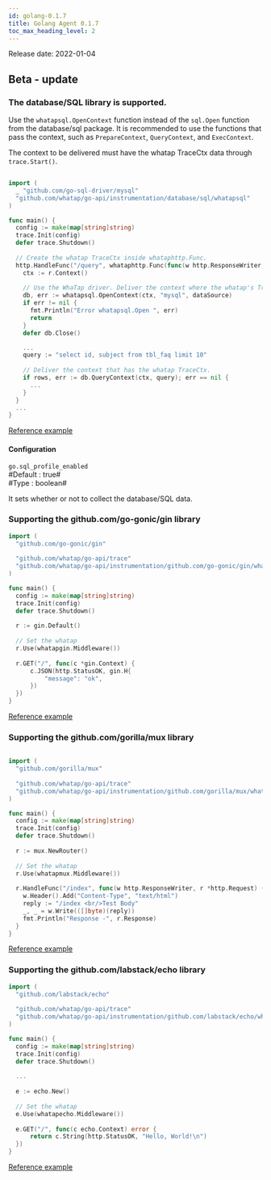```yaml
---
id: golang-0.1.7
title: Golang Agent 0.1.7
toc_max_heading_level: 2
---
```



Release date: 2022-01-04

## Beta - update

### The database/SQL library is supported.

Use the `whatapsql.OpenContext` function instead of the `sql.Open` function from the database/sql package. It is recommended to use the functions that pass the context, such as `PrepareContext`, `QueryContext`, and `ExecContext`. 

The context to be delivered must have the whatap TraceCtx data through `trace.Start()`.

```go title='Install guide'

import (
  _ "github.com/go-sql-driver/mysql"
  "github.com/whatap/go-api/instrumentation/database/sql/whatapsql"
)

func main() {
  config := make(map[string]string)
  trace.Init(config)
  defer trace.Shutdown()
  
  // Create the whatap TraceCtx inside whataphttp.Func. 
  http.HandleFunc("/query", whataphttp.Func(func(w http.ResponseWriter, r *http.Request) {
    ctx := r.Context()
    
    // Use the WhaTap driver. Deliver the context where the whatap's TraceCtx exists. 
    db, err := whatapsql.OpenContext(ctx, "mysql", dataSource)
    if err != nil {
      fmt.Println("Error whatapsql.Open ", err)
      return
    }
    defer db.Close()

    ... 
    query := "select id, subject from tbl_faq limit 10"
    
    // Deliver the context that has the whatap TraceCtx. 
    if rows, err := db.QueryContext(ctx, query); err == nil {
      ...
    }
  }
  ...
}
```

[Reference example](https://github.com/whatap/go-api-example/tree/main/database/sql)

#### Configuration

`go.sql_profile_enabled`\
#Default : true#\
#Type : boolean# 

It sets whether or not to collect the database/SQL data.

### Supporting the github.com/go-gonic/gin library

```go title='Install guide'
import (
  "github.com/go-gonic/gin"
  
  "github.com/whatap/go-api/trace"
  "github.com/whatap/go-api/instrumentation/github.com/go-gonic/gin/whatapgin"
)

func main() {
  config := make(map[string]string)
  trace.Init(config)
  defer trace.Shutdown()
  
  r := gin.Default()
  
  // Set the whatap
  r.Use(whatapgin.Middleware())
  
  r.GET("/", func(c *gin.Context) {
      c.JSON(http.StatusOK, gin.H{
          "message": "ok",
      })
  })
}
```

[Reference example](https://github.com/whatap/go-api-example/tree/main/github.com/gin-gonic/gin)

### Supporting the github.com/gorilla/mux library

```go title='Install guide'

import (
  "github.com/gorilla/mux"
  
  "github.com/whatap/go-api/trace"
  "github.com/whatap/go-api/instrumentation/github.com/gorilla/mux/whatapmux"
)

func main() {
  config := make(map[string]string)
  trace.Init(config)
  defer trace.Shutdown()
  
  r := mux.NewRouter()
  
  // Set the whatap
  r.Use(whatapmux.Middleware())
  
  r.HandleFunc("/index", func(w http.ResponseWriter, r *http.Request) {
    w.Header().Add("Content-Type", "text/html")
    reply := "/index <br/>Test Body"
    _, _ = w.Write(([]byte)(reply))
    fmt.Println("Response -", r.Response)
  }
}
```

[Reference example](https://github.com/whatap/go-api-example/tree/main/github.com/gorilla/mux)

### Supporting the github.com/labstack/echo library

```go title='Install guide'
import (
  "github.com/labstack/echo"
  
  "github.com/whatap/go-api/trace"
  "github.com/whatap/go-api/instrumentation/github.com/labstack/echo/whatapecho"
)

func main() {
  config := make(map[string]string)
  trace.Init(config)
  defer trace.Shutdown()
  
  ...
  
  e := echo.New()
  
  // Set the whatap
  e.Use(whatapecho.Middleware())
  
  e.GET("/", func(c echo.Context) error {
      return c.String(http.StatusOK, "Hello, World!\n")
  })
}
```

[Reference example](https://github.com/whatap/go-api-example/tree/main/github.com/labstack/echo)
